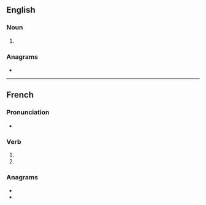 ==English==

===Noun===
{{head|en|noun form}}

# {{plural of|en|lugeon}}

===Anagrams===
* {{anagrams|en|a=eglnosu|lounges}}

----

==French==

===Pronunciation===
* {{fr-IPA|pos=v}}

===Verb===
{{head|fr|verb form}}

# {{inflection of|fr|luger||1|p|pres|indc}}
# {{inflection of|fr|luger||1|p|impr}}

===Anagrams===
* {{l|fr|léguons}}
* {{l|fr|longues}}